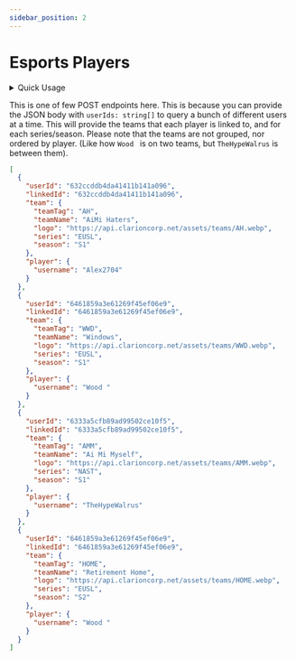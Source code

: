 ```yaml
---
sidebar_position: 2
---
```


# Esports Players


<details>
  <summary>Quick Usage</summary>
  
  <Tabs>
    <TabItem value="url" label="URL">
      <pre><code>
      {`POST ${constants.siteUrl}/v2/teams/players`}
      </code></pre>
    </TabItem>

    <TabItem value="body" label="Body">
      - `userIds`: string[]
    </TabItem>
  </Tabs>
  
</details>

This is one of few POST endpoints here.
This is because you can provide the JSON body with `userIds: string[]` to query a bunch of different users at a time.
This will provide the teams that each player is linked to, and for each series/season.
Please note that the teams are not grouped, nor ordered by player. (Like how `Wood ` is on two teams, but `TheHypeWalrus` is between them).

```JSON
[
  {
    "userId": "632ccddb4da41411b141a096",
    "linkedId": "632ccddb4da41411b141a096",
    "team": {
      "teamTag": "AH",
      "teamName": "AiMi Haters",
      "logo": "https://api.clarioncorp.net/assets/teams/AH.webp",
      "series": "EUSL",
      "season": "S1"
    },
    "player": {
      "username": "Alex2704"
    }
  },
  {
    "userId": "6461859a3e61269f45ef06e9",
    "linkedId": "6461859a3e61269f45ef06e9",
    "team": {
      "teamTag": "WWD",
      "teamName": "Windows",
      "logo": "https://api.clarioncorp.net/assets/teams/WWD.webp",
      "series": "EUSL",
      "season": "S1"
    },
    "player": {
      "username": "Wood "
    }
  },
  {
    "userId": "6333a5cfb89ad99502ce10f5",
    "linkedId": "6333a5cfb89ad99502ce10f5",
    "team": {
      "teamTag": "AMM",
      "teamName": "Ai Mi Myself",
      "logo": "https://api.clarioncorp.net/assets/teams/AMM.webp",
      "series": "NAST",
      "season": "S1"
    },
    "player": {
      "username": "TheHypeWalrus"
    }
  },
  {
    "userId": "6461859a3e61269f45ef06e9",
    "linkedId": "6461859a3e61269f45ef06e9",
    "team": {
      "teamTag": "HOME",
      "teamName": "Retirement Home",
      "logo": "https://api.clarioncorp.net/assets/teams/HOME.webp",
      "series": "EUSL",
      "season": "S2"
    },
    "player": {
      "username": "Wood "
    }
  }
]
```